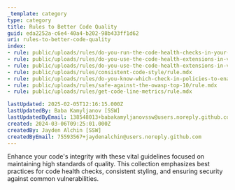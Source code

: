 ```yaml
---
_template: category
type: category
title: Rules to Better Code Quality
guid: eda2252a-c6e4-40a4-b202-98b433ff1d62
uri: rules-to-better-code-quality
index:
- rule: public/uploads/rules/do-you-run-the-code-health-checks-in-your-visualstudio-com-continuous-integration-build/rule.mdx
- rule: public/uploads/rules/do-you-use-the-code-health-extensions-in-vs-code/rule.mdx
- rule: public/uploads/rules/do-you-use-the-code-health-extensions-in-visual-studio/rule.mdx
- rule: public/uploads/rules/consistent-code-style/rule.mdx
- rule: public/uploads/rules/do-you-know-which-check-in-policies-to-enable/rule.mdx
- rule: public/uploads/rules/safe-against-the-owasp-top-10/rule.mdx
- rule: public/uploads/rules/get-code-line-metrics/rule.mdx

lastUpdated: 2025-02-05T12:16:15.000Z
lastUpdatedBy: Baba Kamyljanov [SSW]
lastUpdatedByEmail: 138548013+babakamyljanovssw@users.noreply.github.com
created: 2024-03-06T09:25:01.000Z
createdBy: Jayden Alchin [SSW]
createdByEmail: 75593567+jaydenalchin@users.noreply.github.com
---
```


Enhance your code's integrity with these vital guidelines focused on maintaining high standards of quality. This collection emphasizes best practices for code health checks, consistent styling, and ensuring security against common vulnerabilities.
